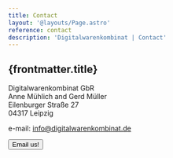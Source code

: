 ```yaml
---
title: Contact
layout: '@layouts/Page.astro'
reference: contact
description: 'Digitalwarenkombinat | Contact'
---
```



<article class='text-center'>
  <h1>{frontmatter.title}</h1>

Digitalwarenkombinat GbR<br/>
Anne Mühlich and Gerd Müller<br/>
Eilenburger Straße 27<br/>
04317 Leipzig<br/>

e-mail: info@digitalwarenkombinat.de

<Button href={siteMail}>Email us!</Button>

</article>
